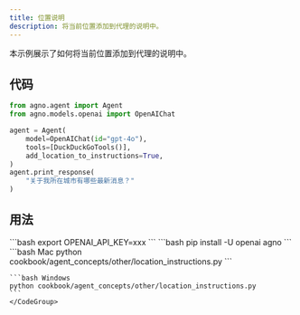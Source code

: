 ```yaml
---
title: 位置说明
description: 将当前位置添加到代理的说明中。
---
```


本示例展示了如何将当前位置添加到代理的说明中。

## 代码

```python cookbook/agent_concepts/other/location_instructions.py
from agno.agent import Agent
from agno.models.openai import OpenAIChat

agent = Agent(
    model=OpenAIChat(id="gpt-4o"),
    tools=[DuckDuckGoTools()],
    add_location_to_instructions=True,
)
agent.print_response(
    "关于我所在城市有哪些最新消息？"
)
```

## 用法

<Steps>
  <Snippet file="create-venv-step.mdx" />

  <Step title="设置您的 API 密钥">
    ```bash
    export OPENAI_API_KEY=xxx
    ```
  </Step>

  <Step title="安装库">
    ```bash
    pip install -U openai agno
    ```
  </Step>

  <Step title="运行 Agent">
    <CodeGroup>
    ```bash Mac
    python cookbook/agent_concepts/other/location_instructions.py
    ```

    ```bash Windows
    python cookbook/agent_concepts/other/location_instructions.py
    ```
    </CodeGroup>
  </Step>
</Steps>